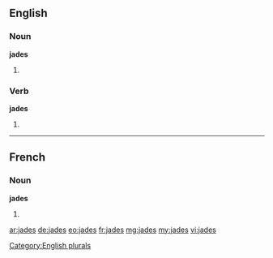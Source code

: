 ==English==

===Noun===
'''jades'''

# {{plural of|[[jade]]}}

===Verb===
'''jades'''

# {{third-person singular of|jade}}

[[Category:English plurals]]

----

==French==

===Noun===
'''jades''' {{m}}

# {{plural of|[[jade]]|lang=fr}}

[[ar:jades]]
[[de:jades]]
[[eo:jades]]
[[fr:jades]]
[[mg:jades]]
[[my:jades]]
[[vi:jades]]